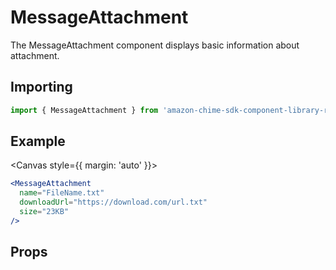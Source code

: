 

<Meta of={AttachmentStories} />

# MessageAttachment

The MessageAttachment component displays basic information about attachment.

## Importing

```javascript
import { MessageAttachment } from 'amazon-chime-sdk-component-library-react';
```

## Example

<Canvas style={{ margin: 'auto' }}>
  <ThemeProvider theme={lightTheme}>
    <GlobalStyles />
    <MessageAttachment
      name="FileName.txt"
      downloadUrl="https://download.com/url.txt"
      size="23KB"
    />
  </ThemeProvider>
</Canvas>

```jsx
<MessageAttachment
  name="FileName.txt"
  downloadUrl="https://download.com/url.txt"
  size="23KB"
/>
```

## Props

<ArgTypes of={MessageAttachment} />
